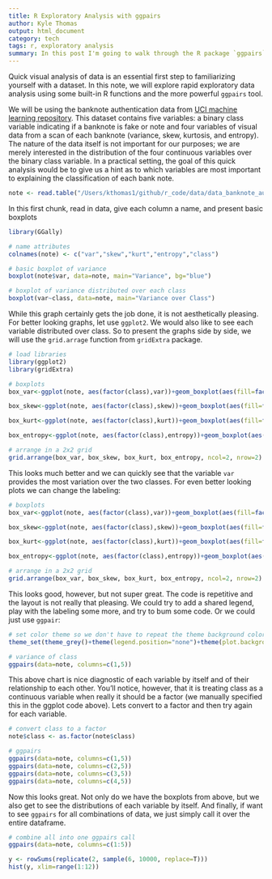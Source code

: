 ```yaml
---
title: R Exploratory Analysis with ggpairs
author: Kyle Thomas
output: html_document
category: tech
tags: r, exploratory analysis
summary: In this post I'm going to walk through the R package `ggpairs` and how it can help us quickly visualize the relationship between variables.
---
```


Quick visual analysis of data is an essential first step to familiarizing yourself with a dataset. In this note, we will explore rapid exploratory data analysis using some built-in R functions and the more powerful `ggpairs` tool.

We will be using the banknote authentication data from [UCI machine learning repository](http://archive.ics.uci.edu/ml/datasets.html). This dataset contains five variables: a binary class variable indicating if a banknote is fake or note and four variables of visual data from a scan of each banknote (variance, skew, kurtosis, and entropy). The nature of the data itself is not important for our purposes; we are merely interested in the distribution of the four continuous variables over the binary class variable. In a practical setting, the goal of this quick analysis would be to give us a hint as to which variables are most important to explaining the classification of each bank note.

```r
note <- read.table("/Users/kthomas1/github/r_code/data/data_banknote_authentication.txt",sep=",")
```

In this first chunk, read in data, give each column a name, and present basic boxplots

```r
library(GGally)

# name attributes
colnames(note) <- c("var","skew","kurt","entropy","class")

# basic boxplot of variance
boxplot(note$var, data=note, main="Variance", bg="blue")

# boxplot of variance distributed over each class
boxplot(var~class, data=note, main="Variance over Class")

```

While this graph certainly gets the job done, it is not aesthetically pleasing. For better looking graphs, let use `ggplot2`. We would also like to see each variable distributed over class. So to present the graphs side by side, we will use the `grid.arrage` function from `gridExtra` package.

```r
# load libraries
library(ggplot2)
library(gridExtra)

# boxplots
box_var<-ggplot(note, aes(factor(class),var))+geom_boxplot(aes(fill=factor(class)))

box_skew<-ggplot(note, aes(factor(class),skew))+geom_boxplot(aes(fill=factor(class)))

box_kurt<-ggplot(note, aes(factor(class),kurt))+geom_boxplot(aes(fill=factor(class)))

box_entropy<-ggplot(note, aes(factor(class),entropy))+geom_boxplot(aes(fill=factor(class)))

# arrange in a 2x2 grid
grid.arrange(box_var, box_skew, box_kurt, box_entropy, ncol=2, nrow=2)

```

This looks much better and we can quickly see that the variable `var` provides the most variation over the two classes. For even better looking plots we can change the labeling:

```r

# boxplots
box_var<-ggplot(note, aes(factor(class),var))+geom_boxplot(aes(fill=factor(class)))+ labs(x="",y="Variance") + theme(legend.position="none")+theme(plot.background = element_rect(fill = '#ECF0F1', colour = '#ECF0F1'))

box_skew<-ggplot(note, aes(factor(class),skew))+geom_boxplot(aes(fill=factor(class)))+ labs(x="",y="Skewness") + theme(legend.position="none")+theme(plot.background = element_rect(fill = '#ECF0F1', colour = '#ECF0F1'))

box_kurt<-ggplot(note, aes(factor(class),kurt))+geom_boxplot(aes(fill=factor(class)))+ labs(x="",y="Kurtosis") + theme(legend.position="none")+theme(plot.background = element_rect(fill = '#ECF0F1', colour = '#ECF0F1'))

box_entropy<-ggplot(note, aes(factor(class),entropy))+geom_boxplot(aes(fill=factor(class)))+ labs(x="",y="Entropy") + theme(legend.position="none")+theme(plot.background = element_rect(fill = '#ECF0F1', colour = '#ECF0F1'))

# arrange in a 2x2 grid
grid.arrange(box_var, box_skew, box_kurt, box_entropy, ncol=2, nrow=2)

```

This looks good, however, but not super great. The code is repetitive and the layout is not really that pleasing. We could try to add a shared legend, play with the labeling some more, and try to bum some code. Or we could just use `ggpair`:

```r
# set color theme so we don't have to repeat the theme background color code so much
theme_set(theme_grey()+theme(legend.position="none")+theme(plot.background = element_rect(fill = '#ECF0F1', colour = '#ECF0F1')))

# variance of class
ggpairs(data=note, columns=c(1,5))

```

This above chart is nice diagnostic of each variable by itself and of their relationship to each other. You'll notice, however, that it is treating class as a continuous variable when really it should be a factor (we manually specified this in the ggplot code above). Lets convert to a factor and then try again for each variable.

```r

# convert class to a factor
note$class <- as.factor(note$class)

# ggpairs
ggpairs(data=note, columns=c(1,5))
ggpairs(data=note, columns=c(2,5))
ggpairs(data=note, columns=c(3,5))
ggpairs(data=note, columns=c(4,5))

```


Now this looks great. Not only do we have the boxplots from above, but we also get to see the distributions of each variable by itself. And finally, if want to see `ggpairs` for all combinations of data, we just simply call it over the entire dataframe.

```r

# combine all into one ggpairs call
ggpairs(data=note, columns=c(1:5))

```





```r
y <- rowSums(replicate(2, sample(6, 10000, replace=T)))
hist(y, xlim=range(1:12))
```

